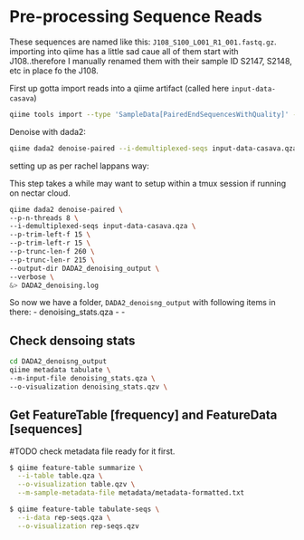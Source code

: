 # Pre-processing Sequence Reads

These sequences are named like this: `J108_S100_L001_R1_001.fastq.gz`. importing into qiime has a little sad caue all of them start with J108..therefore I manually renamed them with their sample ID S2147, S2148, etc in place fo the J108.

First up gotta import reads into a qiime artifact (called here `input-data-casava`)

```bash
qiime tools import --type 'SampleData[PairedEndSequencesWithQuality]' --input-path data-raw/ --input-format CasavaOneEightSingleLanePerSampleDirFmt --output-path input-data-casava.qza
```

Denoise with dada2:

```bash
qiime dada2 denoise-paired --i-demultiplexed-seqs input-data-casava.qza --p-trim-left-f 15 --p-trim-left-r 15 --p-trunc-len-f 260 --p-trunc-len-r 215 --o-table table.qza --o-representative-sequences rep-seqs.qza --o-denoising-stats denoising-stats.qza
```

setting up as  per rachel lappans way:

This step takes a while may want to setup within a tmux session if running on nectar cloud. 
```bash
qiime dada2 denoise-paired \
--p-n-threads 8 \
--i-demultiplexed-seqs input-data-casava.qza \
--p-trim-left-f 15 \
--p-trim-left-r 15 \
--p-trunc-len-f 260 \
--p-trunc-len-r 215 \
--output-dir DADA2_denoising_output \
--verbose \
&> DADA2_denoising.log
```

So now we have a folder, `DADA2_denoisng_output` with following items in there:
- denoising_stats.qza 
- 
- 

## Check densoing stats
```bash
cd DADA2_denoisng_output
qiime metadata tabulate \
--m-input-file denoising_stats.qza \
--o-visualization denoising_stats.qzv \
```

## Get FeatureTable [frequency] and FeatureData [sequences]

#TODO check metadata file ready for it first.

```bash
$ qiime feature-table summarize \
  --i-table table.qza \
  --o-visualization table.qzv \
  --m-sample-metadata-file metadata/metadata-formatted.txt 

$ qiime feature-table tabulate-seqs \
  --i-data rep-seqs.qza \
  --o-visualization rep-seqs.qzv
```








